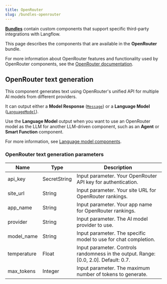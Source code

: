 ```yaml
---
title: OpenRouter
slug: /bundles-openrouter
---
```



<Icon name="Blocks" aria-hidden="true" /> [**Bundles**](/components-bundle-components) contain custom components that support specific third-party integrations with Langflow.

This page describes the components that are available in the **OpenRouter** bundle.

For more information about OpenRouter features and functionality used by OpenRouter components, see the [OpenRouter documentation](https://openrouter.ai/docs).

## OpenRouter text generation

This component generates text using OpenRouter's unified API for multiple AI models from different providers.

It can output either a **Model Response** ([`Message`](/data-types#message)) or a **Language Model** ([`LanguageModel`](/data-types#languagemodel)).

Use the **Language Model** output when you want to use an OpenRouter model as the LLM for another LLM-driven component, such as an **Agent** or **Smart Function** component.

For more information, see [Language model components](/components-models).

### OpenRouter text generation parameters

<PartialParams />

| Name | Type | Description |
|------|------|-------------|
| api_key | SecretString | Input parameter. Your OpenRouter API key for authentication. |
| site_url | String | Input parameter. Your site URL for OpenRouter rankings. |
| app_name | String | Input parameter. Your app name for OpenRouter rankings. |
| provider | String | Input parameter. The AI model provider to use. |
| model_name | String | Input parameter. The specific model to use for chat completion. |
| temperature | Float | Input parameter. Controls randomness in the output. Range: [0.0, 2.0]. Default: 0.7. |
| max_tokens | Integer | Input parameter. The maximum number of tokens to generate. |